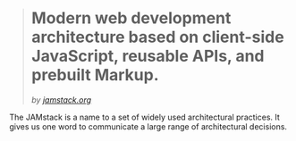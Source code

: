 
> # Modern web development architecture based on client-side JavaScript, reusable APIs, and prebuilt Markup.
>
> _by [jamstack.org](https://jamstack.org)_

<AppearText>
  The JAMstack is a name to a set of widely used architectural practices.
  It gives us one word to communicate a large range of architectural
  decisions.
</AppearText>

